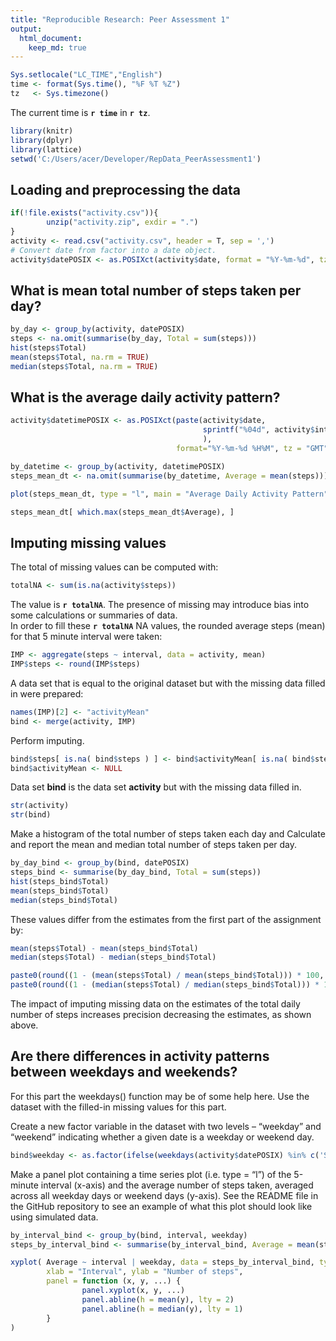 ```yaml
---
title: "Reproducible Research: Peer Assessment 1"
output: 
  html_document:
    keep_md: true
---
```


```r
Sys.setlocale("LC_TIME","English")
time <- format(Sys.time(), "%F %T %Z")
tz   <- Sys.timezone()
```

The current time is **`r time`** in **`r tz`**.

```r
library(knitr)
library(dplyr)
library(lattice)
setwd('C:/Users/acer/Developer/RepData_PeerAssessment1')
```

## Loading and preprocessing the data
```r
if(!file.exists("activity.csv")){
        unzip("activity.zip", exdir = ".")
}
activity <- read.csv("activity.csv", header = T, sep = ',')
# Convert date from factor into a date object.
activity$datePOSIX <- as.POSIXct(activity$date, format = "%Y-%m-%d", tz = "GMT")
```

## What is mean total number of steps taken per day?
```r
by_day <- group_by(activity, datePOSIX)
steps <- na.omit(summarise(by_day, Total = sum(steps)))
hist(steps$Total)
mean(steps$Total, na.rm = TRUE)
median(steps$Total, na.rm = TRUE)
```


## What is the average daily activity pattern?
```r

activity$datetimePOSIX <- as.POSIXct(paste(activity$date, 
                                           sprintf("%04d", activity$interval)
                                           ),
                                     format="%Y-%m-%d %H%M", tz = "GMT")

by_datetime <- group_by(activity, datetimePOSIX)
steps_mean_dt <- na.omit(summarise(by_datetime, Average = mean(steps)))

plot(steps_mean_dt, type = "l", main = "Average Daily Activity Pattern")

steps_mean_dt[ which.max(steps_mean_dt$Average), ]
```


## Imputing missing values
The total of missing values can be computed with:
```r
totalNA <- sum(is.na(activity$steps))
```
The value is **`r totalNA`**. The presence of missing may introduce
bias into some calculations or summaries of data.  
In order to fill these **`r totalNA`** NA values, the rounded average steps (mean)
for that 5 minute interval were taken:
```r
IMP <- aggregate(steps ~ interval, data = activity, mean)
IMP$steps <- round(IMP$steps)
```
A data set that is equal to the original dataset but with the missing data filled in were prepared:
```r
names(IMP)[2] <- "activityMean"
bind <- merge(activity, IMP)
```
Perform imputing.
```r
bind$steps[ is.na( bind$steps ) ] <- bind$activityMean[ is.na( bind$steps ) ]
bind$activityMean <- NULL
```

Data set **bind** is the data set **activity** but with the missing data filled in.
```r
str(activity)
str(bind)
```

Make a histogram of the total number of steps taken each day and 
Calculate and report the mean and median total number of steps taken per day.

```r
by_day_bind <- group_by(bind, datePOSIX)
steps_bind <- summarise(by_day_bind, Total = sum(steps))
hist(steps_bind$Total)
mean(steps_bind$Total)
median(steps_bind$Total)
```

These values differ from the estimates from the first part of the assignment by:
```r
mean(steps$Total) - mean(steps_bind$Total)
median(steps$Total) - median(steps_bind$Total)

paste0(round((1 - (mean(steps$Total) / mean(steps_bind$Total))) * 100, digits = 2),"%")
paste0(round((1 - (median(steps$Total) / median(steps_bind$Total))) * 100, digits = 2),"%")
```
The impact of imputing missing data on the estimates of the total daily number
of steps increases precision decreasing the estimates, as shown above.

## Are there differences in activity patterns between weekdays and weekends?
For this part the weekdays() function may be of some help here. Use the dataset with the filled-in missing values for this part.

Create a new factor variable in the dataset with two levels – “weekday” and “weekend” indicating whether a given date is a weekday or weekend day.
```r
bind$weekday <- as.factor(ifelse(weekdays(activity$datePOSIX) %in% c('Saturday', 'Sunday'), 'weekend', 'weekday'))
```
Make a panel plot containing a time series plot (i.e. type = "l") of the 5-minute interval (x-axis) and the average number of steps taken, averaged across all weekday days or weekend days (y-axis). See the README file in the GitHub repository to see an example of what this plot should look like using simulated data.
```r
by_interval_bind <- group_by(bind, interval, weekday)
steps_by_interval_bind <- summarise(by_interval_bind, Average = mean(steps))

xyplot( Average ~ interval | weekday, data = steps_by_interval_bind, type = "l", layout = c(1,2),
        xlab = "Interval", ylab = "Number of steps", 
        panel = function (x, y, ...) {
                panel.xyplot(x, y, ...)
                panel.abline(h = mean(y), lty = 2)
                panel.abline(h = median(y), lty = 1)
        }
)
```
